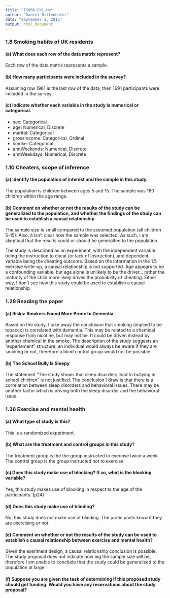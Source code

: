 ```yaml
---
title: "IS606-Ch1-Hw"
author: "Daniel Dittenhafer"
date: "September 1, 2015"
output: html_document
---
```


### 1.8 Smoking habits of UK residents

#### (a) What does each row of the data matrix represent?

Each row of the data matrix represents a sample.

#### (b) How many participants were included in the survey?

Assuming row 1961 is the last row of the data, then 1691 participants were included in the survey.

#### (c) Indicate whether each variable in the study is numerical or categorical.

* sex: Categorical
* age: Numerical, Discrete
* marital: Categorical
* grossIncome: Categorical, Ordinal
* smoke: Categorical
* amtWeekends: Numerical, Discrete
* amtWeekdays: Numerical, Discrete


### 1.10 Cheaters, scope of inference

#### (a) Identify the population of interest and the sample in this study.

The population is children between ages 5 and 15. The sample was 160 children within the age range.

#### (b) Comment on whether or not the results of the study can be generalized to the population, and whether the findings of the study can be used to establish a causal relationship.

The sample size is small compared to the assumed population (all children 5-15). Also, it isn't clear how the sample was selected. As such, I am skeptical that the results could or should be generalted to the population.

The study is described as an experiment, with the independent variable being the instruction to cheat (or lack of instruction), and dependent variable being the cheating outcome. Based on the information in the 1.5 exercise write-up, a causal relationship is not supported. Age appears to be a confounding variable, but age alone is unlikely to be the driver... rather the maturity of the child more likely drives the probability of cheating. Either way, I don't see how this study could be used to establish a causal relationship.


### 1.28 Reading the paper

#### (a) Risks: Smokers Found More Prone to Dementia

Based on the study, I take away the conclusion that smoking (implied to be tobacco) is correlated with dementia. This may be related to a chemical response from nicotine, but may not be. It could be driven instead by another chemical in the smoke. The description of the study suggests an "experiement" structure, an individual would always be aware if they are smoking or not, therefore a blind control group would not be possible.

#### (b) The School Bully Is Sleepy

The statement "The study shows that sleep disorders lead to bullying in school children" is not justified. The conclusion I draw is that there is a correlation between sleep disorders and behavioral issues. There may be another factor which is driving both the sleep disorder and the behavioral issue. 

### 1.36 Exercise and mental health

#### (a) What type of study is this?

This is a randomized experiment.

#### (b) What are the treatment and control groups in this study?

The treatment group is the the group instructed to exercise twice a week. The control group is the group instructed not to exercise.

#### (c) Does this study make use of blocking? If so, what is the blocking variable?

Yes, this study makes use of blocking in respect to the age of the participants. (p24) 

#### (d) Does this study make use of blinding?

No, this study does not make use of blinding. The participants know if they are exercising or not.

#### (e) Comment on whether or not the results of the study can be used to establish a causal relationship between exercise and mental health?

Given the exeriment design, a causal relationship conclusion is possible. The study proposal does not indicate how big the sample size will be, therefore I am unable to conclude that the study could be generalized to the population at large. 

#### (f) Suppose you are given the task of determining if this proposed study should get funding. Would you have any reservations about the study proposal?


```r

```

